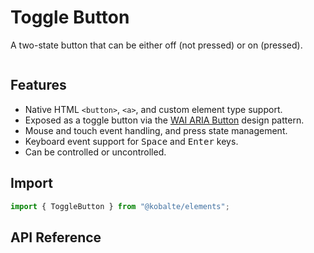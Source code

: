 

# Toggle Button

A two-state button that can be either off (not pressed) or on (pressed).

<Preview isCentered>
  <ToggleButton></ToggleButton>
</Preview>

```tsx

```

## Features

- Native HTML `<button>`, `<a>`, and custom element type support.
- Exposed as a toggle button via the [WAI ARIA Button](https://www.w3.org/WAI/ARIA/apg/patterns/button/) design pattern.
- Mouse and touch event handling, and press state management.
- Keyboard event support for <Kbd>Space</Kbd> and <Kbd>Enter</Kbd> keys.
- Can be controlled or uncontrolled.

## Import

```ts
import { ToggleButton } from "@kobalte/elements";
```

## API Reference
